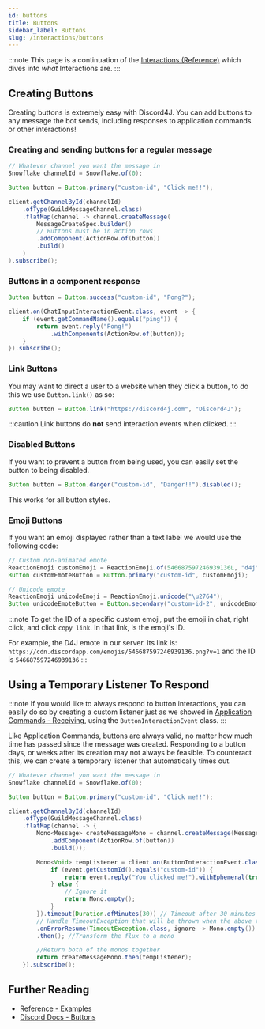 ```yaml
---
id: buttons
title: Buttons
sidebar_label: Buttons
slug: /interactions/buttons
---
```


:::note
This page is a continuation of the [Interactions (Reference)](/interactions) which dives into *what* Interactions are.
:::

## Creating Buttons

Creating buttons is extremely easy with Discord4J. You can add buttons to any message the bot sends, including responses to application commands or other interactions!

### Creating and sending buttons for a regular message

```java
// Whatever channel you want the message in
Snowflake channelId = Snowflake.of(0);

Button button = Button.primary("custom-id", "Click me!!");

client.getChannelById(channelId)
    .ofType(GuildMessageChannel.class)
    .flatMap(channel -> channel.createMessage(
        MessageCreateSpec.builder()
        // Buttons must be in action rows
        .addComponent(ActionRow.of(button))
        .build()
    )
).subscribe();
```

### Buttons in a component response

```java
Button button = Button.success("custom-id", "Pong?");

client.on(ChatInputInteractionEvent.class, event -> {
    if (event.getCommandName().equals("ping")) {
        return event.reply("Pong!")
            .withComponents(ActionRow.of(button));
    }
}).subscribe();
```

### Link Buttons

You may want to direct a user to a website when they click a button, to do this we use `Button.link()` as so:

```java
Button button = Button.link("https://discord4j.com", "Discord4J");
```

:::caution
Link buttons do **not** send interaction events when clicked.
:::


### Disabled Buttons

If you want to prevent a button from being used, you can easily set the button to being disabled.

```java
Button button = Button.danger("custom-id", "Danger!!").disabled();
```

This works for all button styles.

### Emoji Buttons

If you want an emoji displayed rather than a text label we would use the following code:

```java
// Custom non-animated emote
ReactionEmoji customEmoji = ReactionEmoji.of(546687597246939136L, "d4j", false);
Button customEmoteButton = Button.primary("custom-id", customEmoji);

// Unicode emote
ReactionEmoji unicodeEmoji = ReactionEmoji.unicode("\u2764");
Button unicodeEmoteButton = Button.secondary("custom-id-2", unicodeEmoji);
```

:::note
To get the ID of a specific custom emoji, put the emoji in chat, right click, and click `copy link`. In that link, is the emoji's ID.

For example, the D4J emote in our server.
Its link is: `https://cdn.discordapp.com/emojis/546687597246939136.png?v=1` and the ID is `546687597246939136`
:::

## Using a Temporary Listener To Respond

:::note
If you would like to always respond to button interactions, you can easily do so by creating a custom listener just as we showed in
[Application Commands - Receiving](/interactions/application-commands#receiving-commands), using the `ButtonInteractionEvent` class.
:::

Like Application Commands, buttons are always valid, no matter how much time has passed since the message was created. Responding to a button days, or weeks after its creation may not always be feasible.
To counteract this, we can create a temporary listener that automatically times out.

```java
// Whatever channel you want the message in
Snowflake channelId = Snowflake.of(0);

Button button = Button.primary("custom-id", "Click me!!");

client.getChannelById(channelId)
    .ofType(GuildMessageChannel.class)
    .flatMap(channel -> {
        Mono<Message> createMessageMono = channel.createMessage(MessageCreateSpec.builder()
            .addComponent(ActionRow.of(button))
            .build());

        Mono<Void> tempListener = client.on(ButtonInteractionEvent.class, event -> {
            if (event.getCustomId().equals("custom-id")) {
                return event.reply("You clicked me!").withEphemeral(true);
            } else {
                // Ignore it
                return Mono.empty();
            }
        }).timeout(Duration.ofMinutes(30)) // Timeout after 30 minutes
        // Handle TimeoutException that will be thrown when the above times out
        .onErrorResume(TimeoutException.class, ignore -> Mono.empty())
        .then(); //Transform the flux to a mono

        //Return both of the monos together
        return createMessageMono.then(tempListener);
    }).subscribe();
```

## Further Reading
* [Reference - Examples](/examples)
* [Discord Docs - Buttons](https://discord.com/developers/docs/interactions/message-components#buttons)
